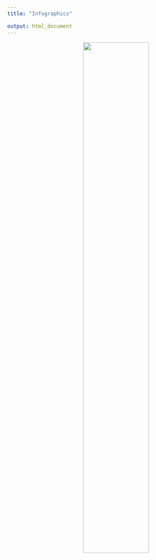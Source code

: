 ```yaml
---
title: "Infographics"

output: html_document
---
```


<center>

<img src="./images/info_1.PNG" style="width:55%">

